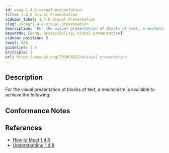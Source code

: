 ```yaml
---
id: wcag-1.4.8-visual-presentation
title: 1.4.8 Visual Presentation
sidebar_label: 1.4.8 Visual Presentation
slug: /wcag/1.4.8-visual-presentation
description: "For the visual presentation of blocks of text, a mechanism is available to achieve the following:"
keywords: [wcag, accessibility, visual-presentation]
sidebar_position: 8
level: AAA
guideline: 1.4
principle: 1
url: https://www.w3.org/TR/WCAG22/#visual-presentation
---
```


## Description

For the visual presentation of blocks of text, a mechanism is available to achieve the following:

## Conformance Notes

<Project name="ads">
  <Unknown></Unknown>
</Project>

<Project name="scix">
  <PartialSupport></PartialSupport>
</Project>

## References

- [How to Meet 1.4.8](https://www.w3.org/WAI/WCAG22/quickref/#visual-presentation)
- [Understanding 1.4.8](https://www.w3.org/WAI/WCAG22/Understanding/visual-presentation.html)


